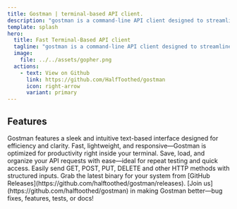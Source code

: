 ```yaml
---
title: Gostman | terminal-based API client.
description: "gostman is a command-line API client designed to streamline the way you create, test, and manage HTTP requests."
template: splash
hero:
  title: Fast Terminal-Based API client
  tagline: "gostman is a command-line API client designed to streamline the way you create, test, and manage HTTP requests."
  image:
    file: ../../assets/gopher.png
  actions:
    - text: View on Github
      link: https://github.com/HalfToothed/gostman
      icon: right-arrow
      variant: primary
---
```



<GithubStar />

## Features

<CardGrid stagger>
  <Card title="Elegant Terminal UI" icon="star">
    Gostman features a sleek and intuitive text-based interface designed for efficiency and clarity.
  </Card>
  <Card title="Powerful API Client" icon="rocket">
    Fast, lightweight, and responsive—Gostman is optimized for productivity right inside your terminal.
  </Card>
  <Card title="Request Management" icon="open-book">
    Save, load, and organize your API requests with ease—ideal for repeat testing and quick access.
  </Card>
  <Card title="Supports RESTful Methods" icon="rocket">
    Easily send GET, POST, PUT, DELETE and other HTTP methods with structured inputs.
  </Card>
  <Card title="Download Gostman" icon="cloud-download">
    Grab the latest binary for your system from 
    [GitHub Releases](https://github.com/halftoothed/gostman/releases).
  </Card>
  <Card title="Contribute" icon="pen">
    [Join us](https://github.com/halftoothed/gostman) in making Gostman better—bug fixes, features, tests, or docs!
  </Card>
</CardGrid>